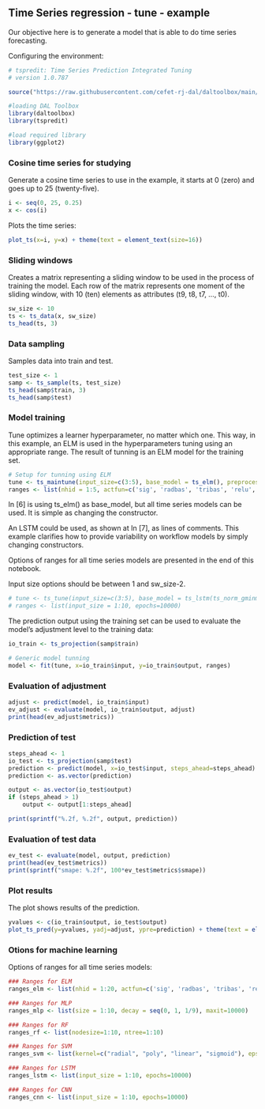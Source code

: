 ## Time Series regression - tune - example

Our objective here is to generate a model that is able to do time series forecasting.

Configuring the environment:

```r
# tspredit: Time Series Prediction Integrated Tuning
# version 1.0.787

source("https://raw.githubusercontent.com/cefet-rj-dal/daltoolbox/main/jupyter.R")

#loading DAL Toolbox
library(daltoolbox)
library(tspredit)

#load required library
library(ggplot2)
```

### Cosine time series for studying

Generate a cosine time series to use in the example, it starts at 0 (zero) and goes up to 25 (twenty-five).

```r
i <- seq(0, 25, 0.25)
x <- cos(i)
```

Plots the time series:

```r
plot_ts(x=i, y=x) + theme(text = element_text(size=16))
```

### Sliding windows

Creates a matrix representing a sliding window to be used in the process of training the model. Each row of the matrix represents one moment of the sliding window, with 10 (ten) elements as attributes (t9, t8, t7, ..., t0).

```r
sw_size <- 10
ts <- ts_data(x, sw_size)
ts_head(ts, 3)
```

### Data sampling

Samples data into train and test.

```r
test_size <- 1
samp <- ts_sample(ts, test_size)
ts_head(samp$train, 3)
ts_head(samp$test)
```

### Model training

Tune optimizes a learner hyperparameter, no matter which one. This way, in this example, an ELM is used in the hyperparameters tuning using an appropriate range. The result of tunning is an ELM model for the training set.

```r
# Setup for tunning using ELM
tune <- ts_maintune(input_size=c(3:5), base_model = ts_elm(), preprocess = list(ts_norm_gminmax()))
ranges <- list(nhid = 1:5, actfun=c('sig', 'radbas', 'tribas', 'relu', 'purelin'))
```

In [6] is using ts_elm() as base_model, but all time series models can be used. It is simple as changing the constructor.

An LSTM could be used, as shown at In [7], as lines of comments. This example clarifies how to provide variability on workflow models by simply changing constructors.

Options of ranges for all time series models are presented in the end of this notebook.

Input size options should be between 1 and sw_size-2.

```r
# tune <- ts_tune(input_size=c(3:5), base_model = ts_lstm(ts_norm_gminmax()))
# ranges <- list(input_size = 1:10, epochs=10000)
```

The prediction output using the training set can be used to evaluate the model's adjustment level to the training data:

```r
io_train <- ts_projection(samp$train)

# Generic model tunning
model <- fit(tune, x=io_train$input, y=io_train$output, ranges)
```

### Evaluation of adjustment

```r
adjust <- predict(model, io_train$input)
ev_adjust <- evaluate(model, io_train$output, adjust)
print(head(ev_adjust$metrics))
```

### Prediction of test

```r
steps_ahead <- 1
io_test <- ts_projection(samp$test)
prediction <- predict(model, x=io_test$input, steps_ahead=steps_ahead)
prediction <- as.vector(prediction)

output <- as.vector(io_test$output)
if (steps_ahead > 1)
    output <- output[1:steps_ahead]

print(sprintf("%.2f, %.2f", output, prediction))
```

### Evaluation of test data

```r
ev_test <- evaluate(model, output, prediction)
print(head(ev_test$metrics))
print(sprintf("smape: %.2f", 100*ev_test$metrics$smape))
```

### Plot results

The plot shows results of the prediction. 

```r
yvalues <- c(io_train$output, io_test$output)
plot_ts_pred(y=yvalues, yadj=adjust, ypre=prediction) + theme(text = element_text(size=16))
```

### Otions for machine learning

Options of ranges for all time series models:

```r
### Ranges for ELM
ranges_elm <- list(nhid = 1:20, actfun=c('sig', 'radbas', 'tribas', 'relu', 'purelin'))

### Ranges for MLP
ranges_mlp <- list(size = 1:10, decay = seq(0, 1, 1/9), maxit=10000)

### Ranges for RF
ranges_rf <- list(nodesize=1:10, ntree=1:10)

### Ranges for SVM
ranges_svm <- list(kernel=c("radial", "poly", "linear", "sigmoid"), epsilon=seq(0, 1, 0.1), cost=seq(20, 100, 20))

### Ranges for LSTM
ranges_lstm <- list(input_size = 1:10, epochs=10000)

### Ranges for CNN
ranges_cnn <- list(input_size = 1:10, epochs=10000)
```

